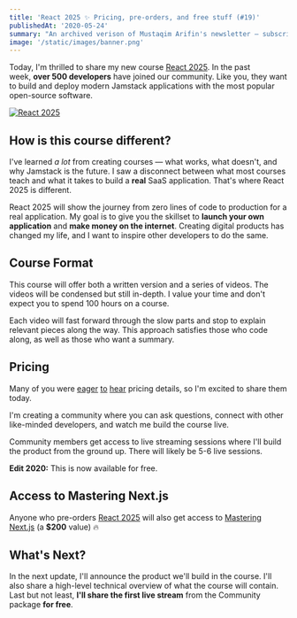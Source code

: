 ```yaml
---
title: 'React 2025 ✨ Pricing, pre-orders, and free stuff (#19)'
publishedAt: '2020-05-24'
summary: "An archived verison of Mustaqim Arifin's newsletter – subscribe to get early access."
image: '/static/images/banner.png'
---
```


Today, I'm thrilled to share my new course [React 2025](https://react2025.com/). In the past week, **over 500 developers** have joined our community. Like you, they want to build and deploy modern Jamstack applications with the most popular open-source software.

[![React 2025](/static/images/buttondown/react-2025.png)](https://react2025.com/)

## How is this course different?

I've learned *a lot* from creating courses –– what works, what doesn't, and why Jamstack is the future. I saw a disconnect between what most courses teach and what it takes to build a **real** SaaS application. That's where React 2025 is different.

React 2025 will show the journey from zero lines of code to production for a real application. My goal is to give you the skillset to **launch your own application** and **make money on the internet**. Creating digital products has changed my life, and I want to inspire other developers to do the same.

## Course Format

This course will offer both a written version and a series of videos. The videos will be condensed but still in-depth. I value your time and don't expect you to spend 100 hours on a course.

Each video will fast forward through the slow parts and stop to explain relevant pieces along the way. This approach satisfies those who code along, as well as those who want a summary.

## Pricing

Many of you were [eager](https://twitter.com/hannibalmejri/status/1262300081841008646) [to](https://twitter.com/NIRMAL456/status/1262274160018915328) [hear](https://twitter.com/osedmave/status/1262312140586618882) pricing details, so I'm excited to share them today.

I'm creating a community where you can ask questions, connect with other like-minded developers, and watch me build the course live.

Community members get access to live streaming sessions where I'll build the product from the ground up. There will likely be 5-6 live sessions.

**Edit 2020:** This is now available for free.

## Access to Mastering Next.js

Anyone who pre-orders [React 2025](https://react2025.com/) will also get access to [Mastering Next.js](https://masteringnextjs.com/) (a **$200** value) 🔥

## What's Next?

In the next update, I'll announce the product we'll build in the course. I'll also share a high-level technical overview of what the course will contain. Last but not least, **I'll share the first live stream** from the Community package **for free**.
